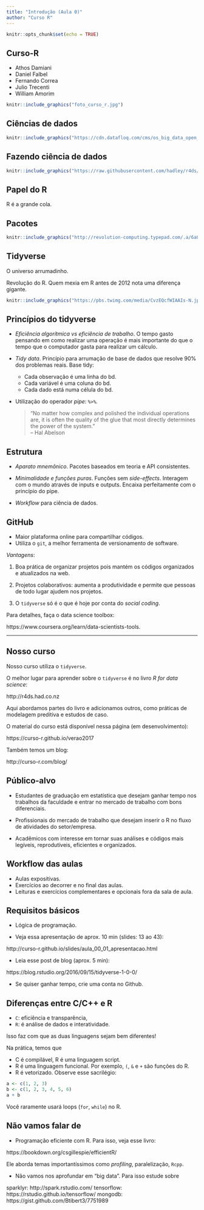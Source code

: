 ```yaml
---
title: "Introdução (Aula 0)"
author: "Curso R"
---
```


```r
knitr::opts_chunk$set(echo = TRUE)
```

## Curso-R

- Athos Damiani
- Daniel Falbel
- Fernando Correa 
- Julio Trecenti
- William Amorim

```r
knitr::include_graphics("foto_curso_r.jpg")
```


## Ciências de dados

```r
knitr::include_graphics("https://cdn.datafloq.com/cms/os_big_data_open_source_tools-v2.png")
```

## Fazendo ciência de dados

```r
knitr::include_graphics("https://raw.githubusercontent.com/hadley/r4ds/master/diagrams/data-science.png")

```

## Papel do R

R é a grande cola.

## Pacotes

```r
knitr::include_graphics("http://revolution-computing.typepad.com/.a/6a010534b1db25970b01a511dd3ba4970c-pi")
```

## Tidyverse

O universo arrumadinho.

Revolução do R. Quem mexia em R antes de 2012 nota uma diferença gigante.

```r
knitr::include_graphics("https://pbs.twimg.com/media/CvzEQcfWIAAIs-N.jpg")
```

## Princípios do tidyverse

- *Eficiência algorítmica vs eficiência de trabalho*. O tempo gasto pensando em como realizar uma operação é mais importante do que o tempo que o computador gasta para realizar um cálculo.

- *Tidy data*. Princípio para arrumação de base de dados que resolve 90% dos problemas reais. Base tidy:
    - Cada observação é uma linha do bd.
    - Cada variável é uma coluna do bd.
    - Cada dado está numa célula do bd.

- Utilização do operador *pipe*: `%>%`.

    > "No matter how complex and polished the individual operations are, it is often the quality of the glue that most directly determines the power of the system."  
    > -- Hal Abelson

## Estrutura

- *Aparato mnemônico*. Pacotes baseados em teoria e API consistentes.

- *Minimalidade e funções puras*. Funções sem *side-effects*. Interagem com o mundo através de inputs e outputs. Encaixa perfeitamente com o princípio do pipe.

- *Workflow* para ciência de dados.

## GitHub

- Maior plataforma online para compartilhar códigos. 
- Utiliza o `git`, a melhor ferramenta de versionamento de software.

*Vantagens*:

1. Boa prática de organizar projetos pois mantém os códigos organizados e atualizados na web.

2. Projetos colaborativos: aumenta a produtividade e permite que pessoas de todo lugar ajudem nos projetos. 

3. O `tidyverse` só é o que é hoje por conta do *social coding*.

Para detalhes, faça o data science toolbox: 

https://www.coursera.org/learn/data-scientists-tools.

---

## Nosso curso

Nosso curso utiliza o `tidyverse`.

O melhor lugar para aprender sobre o `tidyverse` é no livro *R for data science*:

http://r4ds.had.co.nz

Aqui abordamos partes do livro e adicionamos outros, como práticas de modelagem preditiva e estudos de caso.

O material do curso está disponível nessa página (em desenvolvimento):

https://curso-r.github.io/verao2017

Também temos um blog:

http://curso-r.com/blog/

## Público-alvo

- Estudantes de graduação em estatística que desejam ganhar tempo nos trabalhos da faculdade e entrar no mercado de trabalho com bons diferenciais.

- Profissionais do mercado de trabalho que desejam inserir o R no fluxo de atividades do setor/empresa.

- Acadêmicos com interesse em tornar suas análises e códigos mais legíveis, reprodutíveis, eficientes e organizados.

## Workflow das aulas

- Aulas expositivas.
- Exercícios ao decorrer e no final das aulas.
- Leituras e exercícios complementares e opcionais fora da sala de aula.

## Requisitos básicos

- Lógica de programação.

- Veja essa apresentação de aprox. 10 min (slides: 13 ao 43):

http://curso-r.github.io/slides/aula_00_01_apresentacao.html 

- Leia esse post de blog (aprox. 5 min):

https://blog.rstudio.org/2016/09/15/tidyverse-1-0-0/

- Se quiser ganhar tempo, crie uma conta no Github.

## Diferenças entre C/C++ e R

- `C`: eficiência e transparência, 
- `R`: é análise de dados e interatividade. 

Isso faz com que as duas linguagens sejam bem diferentes!

Na prática, temos que

- C é compilável, R é uma linguagem script.
- R é uma linguagem funcional. Por exemplo, `(`, `&` e `+` são funções do R.
- R é vetorizado. Observe esse sacrilégio:

```r
a <- c(1, 2, 3)
b <- c(1, 2, 3, 4, 5, 6)
a + b 
```

Você raramente usará loops (`for`, `while`) no R.

## Não vamos falar de

- Programação eficiente com R. Para isso, veja esse livro: 

https://bookdown.org/csgillespie/efficientR/

Ele aborda temas importantíssimos como *profiling*, paralelização, `Rcpp`.

- Não vamos nos aprofundar em "big data". Para isso estude sobre

sparklyr: http://spark.rstudio.com/ 
tensorflow: https://rstudio.github.io/tensorflow/ 
mongodb: https://gist.github.com/Btibert3/7751989
